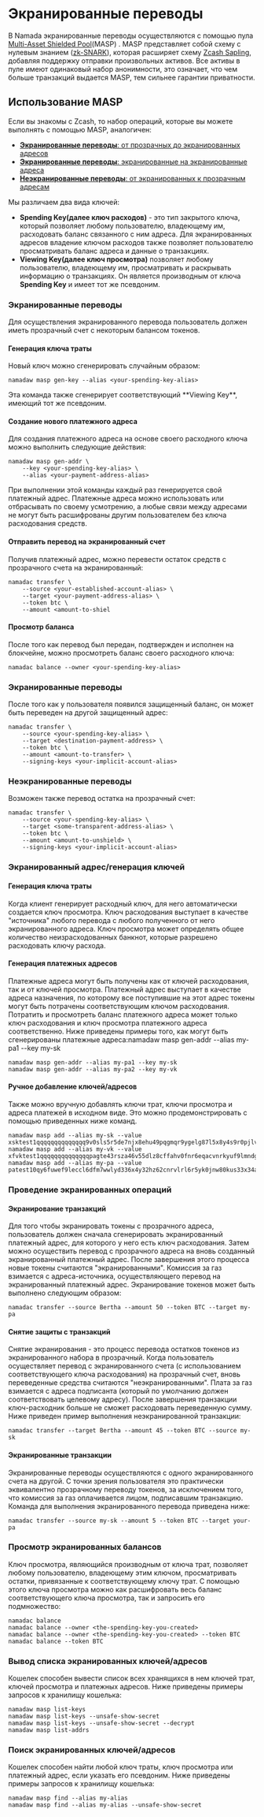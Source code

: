 
# Экранированные переводы

В Namada экранированные переводы осуществляются с помощью пула [Multi-Asset Shielded Pool](https://specs.namada.net/masp/ledger-integration.html?highlight=MASP#masp-integration-spec)(MASP) .
 MASP представляет собой схему с нулевым знанием ([zk-SNARK](https://en.wikipedia.org/wiki/Non-interactive_zero-knowledge_proof)), которая расширяет схему [Zcash Sapling](https://raw.githubusercontent.com/zcash/zips/master/protocol/sapling.pdf), добавляя поддержку отправки произвольных активов.
  Все активы в пуле имеют одинаковый набор анонимности, это означает, что чем больше транзакций выдается MASP, тем сильнее гарантии приватности.

## Использование MASP

Если вы знакомы с Zcash, то набор операций, которые вы можете выполнять с помощью MASP, аналогичен:

- [**Экранированные переводы**: от прозрачных до экранированных адресов](#shielding-transfers)
- [**Экранированные переводы**: экранированные на экранированные адреса](#shielding-transfers)
- [**Неэкранированные переводы**: от экранированных к прозрачным адресам](#shielding-transfers)

Мы различаем два вида ключей:

- **Spending Key(далее ключ расходов)** - это тип закрытого ключа, который позволяет любому пользователю, владеющему им, расходовать баланс связанного с ним адреса. Для экранированных адресов владение ключом расходов также позволяет пользователю просматривать баланс адреса и данные о транзакциях.
- **Viewing Key(далее ключ просмотра)** позволяет любому пользователю, владеющему им, просматривать и раскрывать информацию о транзакциях. Он является производным от ключа **Spending Key** и имеет тот же псевдоним.

### Экранированные переводы

Для осуществления экранированного перевода пользователь должен иметь прозрачный счет с некоторым балансом токенов.

#### Генерация ключа траты

Новый ключ можно сгенерировать случайным образом:

```shell copy
namadaw masp gen-key --alias <your-spending-key-alias>
```
<Callout type="info">
Эта команда также сгенерирует соответствующий **Viewing Key**, имеющий тот же псевдоним.
</Callout> 

#### Создание нового платежного адреса

Для создания платежного адреса на основе своего расходного ключа можно выполнить следующие действия:

```shell copy
namadaw masp gen-addr \
    --key <your-spending-key-alias> \
    --alias <your-payment-address-alias>
```
<Callout type="info">
При выполнении этой команды каждый раз генерируется свой платежный адрес.
Платежные адреса можно использовать или отбрасывать по своему усмотрению, а любые связи между адресами не могут быть расшифрованы другим пользователем без ключа расходования средств.
</Callout> 


#### Отправить перевод на экранированный счет

Получив платежный адрес, можно перевести остаток средств с прозрачного счета на экранированный:

```shell copy
namadac transfer \
    --source <your-established-account-alias> \
    --target <your-payment-address-alias> \
    --token btc \
    --amount <amount-to-shiel
```

#### Просмотр баланса

После того как перевод был передан, подтвержден и исполнен на блокчейне, можно просмотреть баланс своего расходного ключа:

```shell copy
namadac balance --owner <your-spending-key-alias>
```

### Экранированные переводы

После того как у пользователя появился защищенный баланс, он может быть переведен на другой защищенный адрес:

```shell copy
namadac transfer \
    --source <your-spending-key-alias> \
    --target <destination-payment-address> \
    --token btc \
    --amount <amount-to-transfer> \
    --signing-keys <your-implicit-account-alias>
```

### Неэкранированные переводы

Возможен также перевод остатка на прозрачный счет:

```shell copy
namadac transfer \
    --source <your-spending-key-alias> \
    --target <some-transparent-address-alias> \
    --token btc \
    --amount <amount-to-unshield> \
    --signing-keys <your-implicit-account-alias>
```

### Экранированный адрес/генерация ключей

#### Генерация ключа траты

Когда клиент генерирует расходный ключ, для него автоматически создается ключ просмотра. Ключ расходования выступает в качестве "источника" любого перевода с любого полученного от него экранированного адреса. Ключ просмотра может определять общее количество неизрасходованных банкнот, которые разрешено расходовать ключу расхода.

#### Генерация платежных адресов

Платежные адреса могут быть получены как от ключей расходования, так и от ключей просмотра. Платежный адрес выступает в качестве адреса назначения, по которому все поступившие на этот адрес токены могут быть потрачены соответствующим ключом расходования. Потратить и просмотреть баланс платежного адреса может только ключ расходования и ключ просмотра платежного адреса соответственно. Ниже приведены примеры того, как могут быть сгенерированы платежные адреса:namadaw masp gen-addr --alias my-pa1 --key my-sk

```
namadaw masp gen-addr --alias my-pa1 --key my-sk
namadaw masp gen-addr --alias my-pa2 --key my-vk
```

#### Ручное добавление ключей/адресов

Также можно вручную добавлять ключи трат, ключи просмотра и адреса платежей в исходном виде. Это можно продемонстрировать с помощью приведенных ниже команд.

```
namadaw masp add --alias my-sk --value xsktest1qqqqqqqqqqqqqq9v0sls5r5de7njx8ehu49pqgmqr9ygelg87l5x8y4s9r0pjlvu69au6gn3su5ewneas486hdccyayx32hxvt64p3d0hfuprpgcgv2q9gdx3jvxrn02f0nnp3jtdd6f5vwscfuyum083cvfv4jun75ak5sdgrm2pthzj3sflxc0jx0edrakx3vdcngrfjmru8ywkguru8mxss2uuqxdlglaz6undx5h8w7g70t2es850g48xzdkqay5qs0yw06rtxcvedhsv
namadaw masp add --alias my-vk --value xfvktest1qqqqqqqqqqqqqqpagte43rsza46v55dlz8cffahv0fnr6eqacvnrkyuf9lmndgal7erg38awgq60r259csg3lxeeyy5355f5nj3ywpeqgd2guqd73uxz46645d0ayt9em88wflka0vsrq29u47x55psw93ly80lvftzdr5ccrzuuedtf6fala4r4nnazm9y9hq5yu6pq24arjskmpv4mdgfn3spffxxv8ugvym36kmnj45jcvvmm227vqjm5fq8882yhjsq97p7xrwqt7n63v
namadaw masp add --alias my-pa --value patest10qy6fuwef9leccl6dfm7wwlyd336x4y32hz62cnrvlrl6r5yk0jnw80kus33x34a5peg2xc4csn
```

### Проведение экранированных операций

#### Экранирование транзакций

Для того чтобы экранировать токены с прозрачного адреса, пользователь должен сначала сгенерировать экранированный платежный адрес, для которого у него есть ключ расходования. Затем можно осуществить перевод с прозрачного адреса на вновь созданный экранированный платежный адрес. После завершения этого процесса новые токены считаются "экранированными". Комиссия за газ взимается с адреса-источника, осуществляющего перевод на экранированный платежный адрес. Экранирование токенов может быть выполнено следующим образом:

```
namadac transfer --source Bertha --amount 50 --token BTC --target my-pa
```

#### Снятие защиты с транзакций

Снятие экранирования - это процесс перевода остатков токенов из экранированного набора в прозрачный. Когда пользователь осуществляет перевод с экранированного счета (с использованием соответствующего ключа расходования) на прозрачный счет, вновь переведенные средства считаются "неэкранированными". Плата за газ взимается с адреса подписанта (который по умолчанию должен соответствовать целевому адресу). После завершения транзакции ключ-расходник больше не сможет расходовать переведенную сумму. Ниже приведен пример выполнения неэкранированной транзакции:

```
namadac transfer --target Bertha --amount 45 --token BTC --source my-sk
```

#### Экранированные транзакции

Экранированные переводы осуществляются с одного экранированного счета на другой. С точки зрения пользователя это практически эквивалентно прозрачному переводу токенов, за исключением того, что комиссия за газ оплачивается лицом, подписавшим транзакцию. Команда для выполнения экранированного перевода приведена ниже:

```
namadac transfer --source my-sk --amount 5 --token BTC --target your-pa
```

### Просмотр экранированных балансов

Ключ просмотра, являющийся производным от ключа трат, позволяет любому пользователю, владеющему этим ключом, просматривать остатки, привязанные к соответствующему ключу трат. С помощью этого ключа просмотра можно как расшифровать весь баланс соответствующего ключа просмотра, так и запросить его подмножество:

```
namadac balance
namadac balance --owner <the-spending-key-you-created>
namadac balance --owner <the-spending-key-you-created> --token BTC
namadac balance --token BTC
```

### Вывод списка экранированных ключей/адресов

Кошелек способен вывести список всех хранящихся в нем ключей трат, ключей просмотра и платежных адресов. Ниже приведены примеры запросов к хранилищу кошелька:

```
namadaw masp list-keys
namadaw masp list-keys --unsafe-show-secret
namadaw masp list-keys --unsafe-show-secret --decrypt
namadaw masp list-addrs
```

### Поиск экранированных ключей/адресов

Кошелек способен найти любой ключ траты, ключ просмотра или платежный адрес, если указать его псевдоним. Ниже приведены примеры запросов к хранилищу кошелька:

```
namadaw masp find --alias my-alias
namadaw masp find --alias my-alias --unsafe-show-secret
```